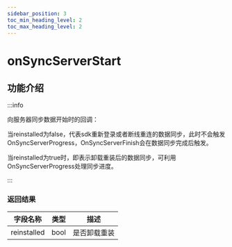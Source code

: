 ```yaml
---
sidebar_position: 3
toc_min_heading_level: 2
toc_max_heading_level: 2
---
```


# onSyncServerStart

## 功能介绍

:::info

向服务器同步数据开始时的回调：

当reinstalled为false，代表sdk重新登录或者断线重连的数据同步，此时不会触发OnSyncServerProgress，OnSyncServerFinish会在数据同步完成后触发。

当reinstalled为true时，即表示卸载重装后的数据同步，可利用OnSyncServerProgress处理同步进度。

:::


### 返回结果

| 字段名称 | 类型                                                   | 描述     |
| ---- | ------------------------------------------------------ | -------- |
| reinstalled | bool | 是否卸载重装|


